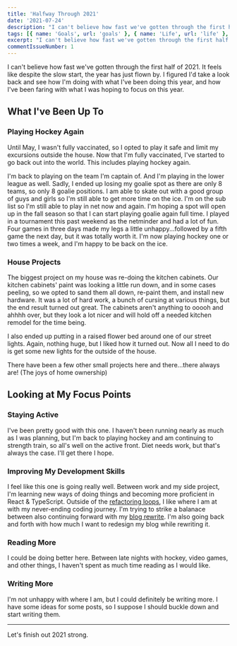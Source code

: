 ```yaml
---
title: 'Halfway Through 2021'
date: '2021-07-24'
description: "I can't believe how fast we've gotten through the first half of 2021."
tags: [{ name: 'Goals', url: 'goals' }, { name: 'Life', url: 'life' }, { name: 'Yearly Check-In', url: 'yearly-check-in' }]
excerpt: "I can't believe how fast we've gotten through the first half of 2021. It feels like despite the slow start, the year has just flown by. I figured I'd take a look back and see how I'm doing with what I've been doing this year, and how I've been faring with what I was hoping to focus on this year."
commentIssueNumber: 1
---
```


I can't believe how fast we've gotten through the first half of 2021. It feels like despite the slow start, the year has just flown by. I figured I'd take a look back and see how I'm doing with what I've been doing this year, and how I've been faring with what I was hoping to focus on this year.

## What I've Been Up To

### Playing Hockey Again

Until May, I wasn't fully vaccinated, so I opted to play it safe and limit my excursions outside the house. Now that I'm fully vaccinated, I've started to go back out into the world. This includes playing hockey again.

I'm back to playing on the team I'm captain of. And I'm playing in the lower league as well. Sadly, I ended up losing my goalie spot as there are only 8 teams, so only 8 goalie positions. I am able to skate out with a good group of guys and girls so I'm still able to get more time on the ice. I'm on the sub list so I'm still able to play in net now and again. I'm hoping a spot will open up in the fall season so that I can start playing goalie again full time. I played in a tournament this past weekend as the netminder and had a lot of fun. Four games in three days made my legs a little unhappy...followed by a fifth game the next day, but it was totally worth it. I'm now playing hockey one or two times a week, and I'm happy to be back on the ice.

### House Projects

The biggest project on my house was re-doing the kitchen cabinets. Our kitchen cabinets' paint was looking a little run down, and in some cases peeling, so we opted to sand them all down, re-paint them, and install new hardware. It was a lot of hard work, a bunch of cursing at various things, but the end result turned out great. The cabinets aren't anything to ooooh and ahhhh over, but they look a lot nicer and will hold off a needed kitchen remodel for the time being.

<PostImage
    src="/images/posts/2021-07-24-halfway-through-2021/kitchen.jpg"
    alt="The end result of the kitchen cabinets refinishing"
    width={1920}
    height={1440}
    centered
    shadowed={false}
/>

I also ended up putting in a raised flower bed around one of our street lights. Again, nothing huge, but I liked how it turned out. Now all I need to do is get some new lights for the outside of the house.

<PostImage
    src="/images/posts/2021-07-24-halfway-through-2021/streetlight.jpg"
    alt="Adding a raised flower bed around a street light"
    width={1080}
    height={1440}
    centered
    shadowed={false}
/>

There have been a few other small projects here and there...there always are! (The joys of home ownership)

## Looking at My Focus Points

### Staying Active

I've been pretty good with this one. I haven't been running nearly as much as I was planning, but I'm back to playing hockey and am continuing to strength train, so all's well on the active front. Diet needs work, but that's always the case. I'll get there I hope.

### Improving My Development Skills

I feel like this one is going really well. Between work and my side project, I'm learning new ways of doing things and becoming more proficient in React & TypeScript. Outside of the [refactoring loops](/2021/06/02/refactoring-loops.html), I like where I am at with my never-ending coding journey. I'm trying to strike a balanace between also continuing forward with my [blog rewrite](/2021/04/27/switching-platforms.html). I'm also going back and forth with how much I want to redesign my blog while rewriting it.

### Reading More

I could be doing better here. Between late nights with hockey, video games, and other things, I haven't spent as much time reading as I would like.

### Writing More

I'm not unhappy with where I am, but I could definitely be writing more. I have some ideas for some posts, so I suppose I should buckle down and start writing them.

---

Let's finish out 2021 strong.
